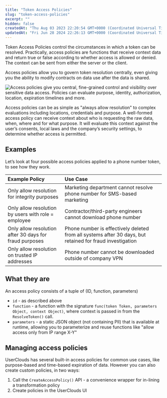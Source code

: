 ```yaml
---
title: "Token Access Policies"
slug: "token-access-policies"
excerpt: ""
hidden: false
createdAt: "Thu Aug 03 2023 22:20:54 GMT+0000 (Coordinated Universal Time)"
updatedAt: "Fri Jun 28 2024 22:26:13 GMT+0000 (Coordinated Universal Time)"
---
```

Token Access Policies control the circumstances in which a <Glossary>token</Glossary> can be <Glossary>resolve</Glossary>d. Practically, access policies are functions that receive <Glossary>context</Glossary> data and return true or false according to whether access is allowed or denied. The context can be sent from either the server or the client.

Access policies allow you to govern token resolution centrally, even giving you the ability to modify contracts on data use after the data is shared.

![Access policies give you central, fine-grained control and visibility over sensitive data access. Policies can evaluate purpose, identity, authorization, location, expiration timelines and more.](/assets/images/flow-chart.webp)


Access policies can be as simple as "always allow resolution" to complex evaluations including locations, credentials and purpose. A well-formed access policy can receive <Glossary>context</Glossary> about who is requesting the raw data, when, where and for what purpose. It will evaluate this context against the user’s consents, local laws and the company’s security settings, to determine whether access is permitted. 

## Examples

Let’s look at four possible access policies applied to a phone number token, to see how they work.

| Example Policy                                         | Use Case                                                                                                 |
| :----------------------------------------------------- | :------------------------------------------------------------------------------------------------------- |
| Only allow resolution for integrity purposes           | Marketing department cannot resolve phone number for SMS-based marketing                                 |
| Only allow resolution by users with role = employee    | Contractor/third-party engineers cannot download phone number                                            |
| Only allow resolution after 30 days for fraud purposes | Phone number is effectively deleted from all systems after 30 days, but retained for fraud investigation |
| Only allow resolution on trusted IP addresses          | Phone number cannot be downloaded outside of company VPN                                                 |

## What they are

An access policy consists of a tuple of (ID, function, parameters)

- `id` - as described above
- `function` - a function with the signature `func(token Token, parameters Object, context Object)`, where context is passed in from the `ResolveToken()` call.
- `parameters` - a static JSON object (not containing PII) that is available at runtime, allowing you to parameterize and reuse functions like "allow access only from IP range X-Y"

## Managing access policies

UserClouds has several built-in access policies for common use cases, like purpose-based and time-based expiration of data. However you can also create custom policies, in two ways:

1. Call the `CreateAccessPolicy()` API - a convenience wrapper for in-lining a transformation policy
2. Create policies in the UserClouds UI
